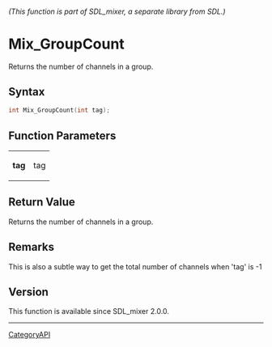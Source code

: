 ====== (This function is part of SDL_mixer, a separate library from SDL.) ======
= Mix_GroupCount =

Returns the number of channels in a group.

== Syntax ==

<syntaxhighlight lang='c'>
int Mix_GroupCount(int tag);
</syntaxhighlight>

== Function Parameters ==

{|
|'''tag'''
|tag
|}

== Return Value ==

Returns the number of channels in a group.

== Remarks ==

This is also a subtle way to get the total number of channels when 'tag' is
-1

== Version ==

This function is available since SDL_mixer 2.0.0.

----
[[CategoryAPI]]


